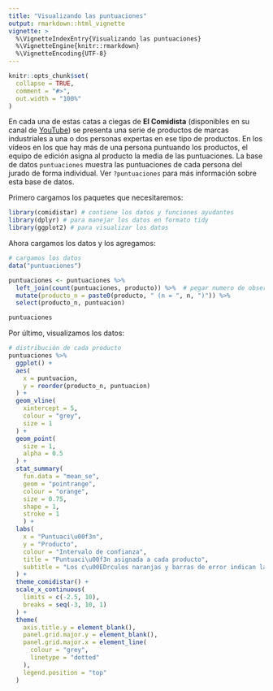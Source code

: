 ---
title: "Visualizando las puntuaciones"
output: rmarkdown::html_vignette
vignette: >
  %\VignetteIndexEntry{Visualizando las puntuaciones}
  %\VignetteEngine{knitr::rmarkdown}
  %\VignetteEncoding{UTF-8}
---

```{r message=FALSE, warning=FALSE, include=FALSE, paged.print=FALSE}
knitr::opts_chunk$set(
  collapse = TRUE,
  comment = "#>",
  out.width = "100%"
)
```

En cada una de estas catas a ciegas de **El Comidista** (disponibles en su canal de [YouTube](https://www.youtube.com/channel/UCoIJrrwXy_mlr1WkC4vaTnA)) se presenta una serie de productos de marcas industriales a una o dos personas expertas en ese tipo de productos. En los vídeos en los que hay más de una persona puntuando los productos, el equipo de edición asigna al producto la media de las puntuaciones. La base de datos `puntuaciones` muestra las puntuaciones de cada persona del jurado de forma individual. Ver `?puntuaciones` para más información sobre esta base de datos.

Primero cargamos los paquetes que necesitaremos:

```{r message=FALSE, warning=FALSE, paged.print=FALSE}
library(comidistar) # contiene los datos y funciones ayudantes
library(dplyr) # para manejar los datos en formato tidy
library(ggplot2) # para visualizar los datos
```

Ahora cargamos los datos y los agregamos:

```{r message=FALSE, warning=FALSE, paged.print=FALSE}
# cargamos los datos
data("puntuaciones") 

puntuaciones <- puntuaciones %>% 
  left_join(count(puntuaciones, producto)) %>%  # pegar numero de observaciones de cada producto
  mutate(producto_n = paste0(producto, " (n = ", n, ")")) %>% 
  select(producto_n, puntuacion) 

puntuaciones
```


Por último, visualizamos los datos:

```{r puntuaciones, warning=FALSE, fig.height=8, fig.width=7, fig.cap="Distribuci\u00f3n de las puntuaciones de las catas a ciegas para cada producto. Distribuci\u00f3n de las puntuaciones (eje X) de cada producto (eje Y). El punto y su intervalo (en negro) indican la media y el intervalos que contiene el 95\\% de las puntuaciones de la distribuci\u00f3n. Las l\u00edneas verticales dentro de cada distribuciu00f3n indican las puntuaciones individuales para cada marca, por parte de una de las personas del jurado."}


# distribución de cada producto
puntuaciones %>% 
  ggplot() +
  aes(
    x = puntuacion,
    y = reorder(producto_n, puntuacion)
  ) + 
  geom_vline(
    xintercept = 5, 
    colour = "grey", 
    size = 1
  ) +
  geom_point(
    size = 1,
    alpha = 0.5
  ) +
  stat_summary(
    fun.data = "mean_se", 
    geom = "pointrange", 
    colour = "orange",
    size = 0.75,
    shape = 1,
    stroke = 1
    ) +
  labs(
    x = "Puntuaci\u00f3n", 
    y = "Producto", 
    colour = "Intervalo de confianza",
    title = "Puntuaci\u00f3n asignada a cada producto",
    subtitle = "Los c\u00EDrculos naranjas y barras de error indican la media y error t\u00EDpico"
  ) +
  theme_comidistar() +
  scale_x_continuous(
    limits = c(-2.5, 10),
    breaks = seq(-3, 10, 1)
  ) +
  theme(
    axis.title.y = element_blank(),
    panel.grid.major.y = element_blank(),
    panel.grid.major.x = element_line(
      colour = "grey",
      linetype = "dotted"
    ),
    legend.position = "top"
  )

```

